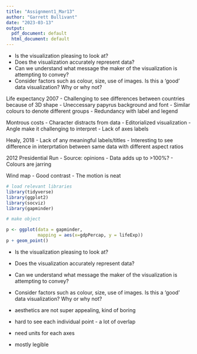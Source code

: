 ```yaml
---
title: "Assignment1_Mar13"
author: "Garrett Bullivant"
date: "2023-03-13"
output:
  pdf_document: default
  html_document: default
---
```


- Is the visualization pleasing to look at? 
- Does the visualization accurately represent data?
- Can we understand what message the maker of the visualization is attempting to convey?
- Consider factors such as colour, size, use of images. Is this a ‘good’ data visualization? Why or why not?

Life expectancy 2007
- Challenging to see differences between countries because of 3D shape
- Uneccessary papyrus background and font
- Similar colours to denote different groups
- Redundancy with label and legend

Montrous costs 
- Character distracts from data
- Editorialized visualization
- Angle make it challenging to interpret 
- Lack of axes labels 

Healy, 2018
- Lack of any meaningful labels/titles 
- Interesting to see difference in interprtation between same data with different aspect ratios

2012 Presidential Run
- Source: opinions
- Data adds up to >100%?
- Colours are jarring

Wind map 
- Good contrast
- The motion is neat

```r
# load relevant libraries 
library(tidyverse)
library(ggplot2)
library(socviz)
library(gapminder)
```

```r
# make object

p <- ggplot(data = gapminder,
            mapping = aes(x=gdpPercap, y = lifeExp))
p + geom_point()

```
- Is the visualization pleasing to look at? 
- Does the visualization accurately represent data?
- Can we understand what message the maker of the visualization is attempting to convey?
- Consider factors such as colour, size, use of images. Is this a ‘good’ data visualization? Why or why not?

- aesthetics are not super appealing, kind of boring
- hard to see each individual point - a lot of overlap
- need units for each axes
- mostly legible
